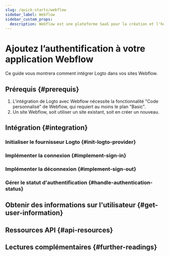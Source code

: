 ```yaml
---
slug: /quick-starts/webflow
sidebar_label: Webflow
sidebar_custom_props:
  description: Webflow est une plateforme SaaS pour la création et l'hébergement de sites web.
---
```




# Ajoutez l’authentification à votre application Webflow

Ce guide vous montrera comment intégrer Logto dans vos sites Webflow.

<GuideTip />

## Prérequis \{#prerequis}

1. L'intégration de Logto avec Webflow nécessite la fonctionnalité "Code personnalisé" de Webflow, qui requiert au moins le plan "Basic".
2. Un site Webflow, soit utiliser un site existant, soit en créer un nouveau.

## Intégration \{#integration}

### Initialiser le fournisseur Logto \{#init-logto-provider}

<InitClient />

### Implémenter la connexion \{#implement-sign-in}

<ImplementSignIn />

### Implémenter la déconnexion \{#implement-sign-out}

<ImplementSignOut />

### Gérer le statut d'authentification \{#handle-authentication-status}

<HandleAuthenticationStatus />

<Checkpoint />

## Obtenir des informations sur l'utilisateur \{#get-user-information}

<GetUserInformation />

## Ressources API \{#api-resources}

<ApiResources />

## Lectures complémentaires \{#further-readings}

<FurtherReadings />
